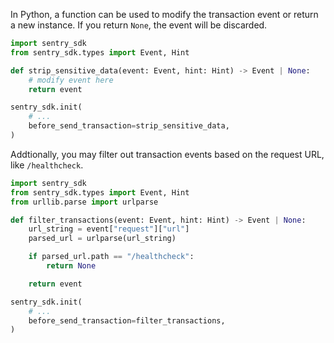 In Python, a function can be used to modify the transaction event or return a new instance. If you return `None`, the event will be discarded.

```python
import sentry_sdk
from sentry_sdk.types import Event, Hint

def strip_sensitive_data(event: Event, hint: Hint) -> Event | None:
    # modify event here
    return event

sentry_sdk.init(
    # ...
    before_send_transaction=strip_sensitive_data,
)
```

Addtionally, you may filter out transaction events based on the request URL, like `/healthcheck`.

```python
import sentry_sdk
from sentry_sdk.types import Event, Hint
from urllib.parse import urlparse

def filter_transactions(event: Event, hint: Hint) -> Event | None:
    url_string = event["request"]["url"]
    parsed_url = urlparse(url_string)

    if parsed_url.path == "/healthcheck":
        return None

    return event

sentry_sdk.init(
    # ...
    before_send_transaction=filter_transactions,
)
```
